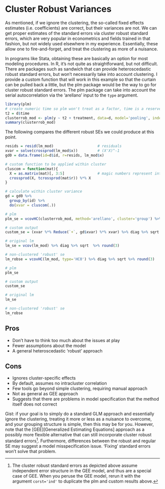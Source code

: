 # Cluster Robust Variances

As mentioned, if we ignore the clustering, the so-called fixed effects estimates (i.e. coefficients) are correct, but their variances are not.  We can get proper estimates of the standard errors via <span class="emph">cluster robust standard errors</span>, which are very popular in econometrics and fields trained in that fashion, but not widely used elsewhere in my experience.  Essentially, these allow one to fire-and-forget, and treat the clustering as more of a nuisance.

In programs like Stata, obtaining these are basically an option for most modeling procedures. In R, it's not quite as straightforward, but not difficult. There are packages such as <span class="pack">sandwich</span> that can provide heteroscedastic robust standard errors, but won't necessarily take into account clustering. I provide a custom function that will work in this example so that the curtain can be pulled back a little, but the <span class="pack">plm</span> package would be the way to go for cluster robust standard errors.  The <span class="pack">plm</span> package can take into account the serial autocorrelation via the 'arellano' input to the `type` argument.



```r
library(plm)
# create numeric time so plm won't treat as a factor, time is a reserved name in plm
t2 = d$time                   
clusterrob_mod <- plm(y ~ t2 + treatment, data=d, model='pooling', index='id')
summary(clusterrob_mod)
```

The following compares the different robust SEs we could produce at this point.


<div class="fold s">
```r
resids = resid(lm_mod)                    # residuals
xvar = solve(crossprod(lm_mod$x))         # (X'X)^-1
gd0 = data.frame(id=d$id, r=resids, lm_mod$x) 

# custom function to be applied within cluster
cluscom = function(mat){
  X = as.matrix(mat)[, 3:5]               # magic numbers represent int, time and treatment columns
  crossprod(X, tcrossprod(mat$r)) %*% X
}

# calculate within cluster variance
gd = gd0 %>% 
  group_by(id) %>% 
  do(xvar = cluscom(.))

# plm
plm_se = vcovHC(clusterrob_mod, method='arellano', cluster='group') %>% diag %>% sqrt %>% round(3)

# custom output
custom_se = (xvar %*% Reduce(`+`, gd$xvar) %*% xvar) %>% diag %>% sqrt %>% round(3)

# original lm
lm_se = vcov(lm_mod) %>% diag %>% sqrt  %>% round(3)

# non-clustered 'robust' se
lm_robse = vcovHC(lm_mod, type='HC0') %>% diag %>% sqrt %>% round(3)
```
</div>

```r
# plm
plm_se

# custom output
custom_se

# original lm
lm_se

# non-clustered 'robust' se
lm_robse
```



## Pros

- Don't have to think too much about the issues at play
- Fewer assumptions about the model
- A general heteroscedastic 'robust' approach

## Cons

- Ignores cluster-specific effects
- By default, assumes no intracluster correlation
- Few tools go beyond simple clustering, requiring manual approach
- Not as general as GEE approach
- Suggests that there are problems in model specification that the method itself does not correct

Gist: if your goal is to simply do a standard GLM approach and essentially ignore the clustering, treating it more or less as a nuisance to overcome, and your grouping structure is simple, then this may be for you. However, note that the [GEE][Generalized Estimating Equations] approach as a possibly more flexible alternative that can still incorporate cluster robust standard errors[^clusrob_specialcase].  Furthermore, differences between the robust and regular SE may suggest a model misspecification issue. 'Fixing' standard errors won't solve that problem.


[^clusrob_specialcase]: The cluster robust standard errors as depicted above assume independent error structure in the GEE model, and thus are a special case of GEE.  When you peruse the GEE model, rerun it with the argument `corst='ind'` to duplicate the plm and custom results above.